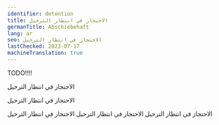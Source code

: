 ```yaml
---
identifier: detention
title: الاحتجاز في انتظار الترحيل
germanTitle: Abschiebehaft
lang: ar
seo: الاحتجاز في انتظار الترحيل
lastChecked: 2023-07-17
machineTranslation: true
---
```


TODO!!!!

الاحتجاز في انتظار الترحيل

الاحتجاز في انتظار الترحيل

الاحتجاز في انتظار الترحيل
الاحتجاز في انتظار الترحيل
الاحتجاز في انتظار الترحيل
